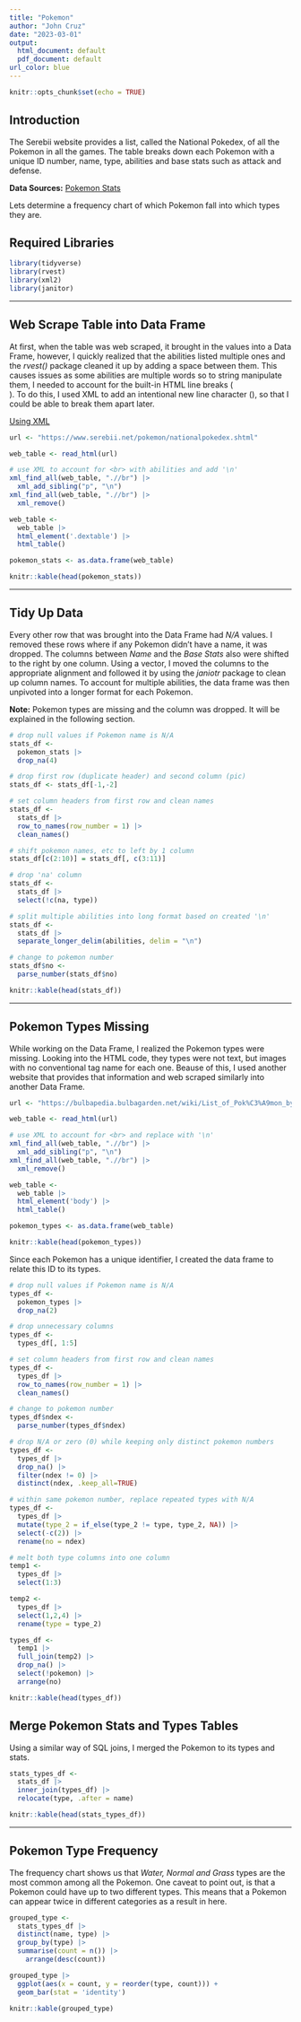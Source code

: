 ```yaml
---
title: "Pokemon"
author: "John Cruz"
date: "2023-03-01"
output: 
  html_document: default
  pdf_document: default
url_color: blue
---
```


```r
knitr::opts_chunk$set(echo = TRUE)
```

## Introduction

The Serebii website provides a list, called the National Pokedex, of all the Pokemon in all the games. The table breaks down each Pokemon with a unique ID number, name, type, abilities and base stats such as attack and defense.  

**Data Sources:** [Pokemon Stats](https://www.serebii.net/pokemon/nationalpokedex.shtml)

Lets determine a frequency chart of which Pokemon fall into which types they are. 

## Required Libraries

```r
library(tidyverse)
library(rvest)
library(xml2)
library(janitor)
```

---

## Web Scrape Table into Data Frame

At first, when the table was web scraped, it brought in the values into a Data Frame, however, I quickly realized that the abilities listed multiple ones and the *rvest()* package cleaned it up by adding a space between them. This causes issues as some abilities are multiple words so to string manipulate them, I needed to account for the built-in HTML line breaks (<br>). To do this, I used XML to add an intentional new line character (\n), so that I could be able to break them apart later. 

[Using XML](https://stackoverflow.com/questions/30921626/can-rvest-keep-inline-html-tags-such-as-br-using-html-table)

```r
url <- "https://www.serebii.net/pokemon/nationalpokedex.shtml"

web_table <- read_html(url) 

# use XML to account for <br> with abilities and add '\n'
xml_find_all(web_table, ".//br") |> 
  xml_add_sibling("p", "\n")
xml_find_all(web_table, ".//br") |> 
  xml_remove() 

web_table <- 
  web_table |> 
  html_element('.dextable') |> 
  html_table()

pokemon_stats <- as.data.frame(web_table)

knitr::kable(head(pokemon_stats))

```

---

## Tidy Up Data

Every other row that was brought into the Data Frame had *N/A* values. I removed these rows where if any Pokemon didn't have a name, it was dropped. The columns between *Name* and the *Base Stats* also were shifted to the right by one column. Using a vector, I moved the columns to the appropriate alignment and followed it by using the *janiotr* package to clean up column names. To account for multiple abilities, the data frame was then unpivoted into a longer format for each Pokemon. 

**Note:** Pokemon types are missing and the column was dropped. It will be explained in the following section.

```r

# drop null values if Pokemon name is N/A
stats_df <- 
  pokemon_stats |> 
  drop_na(4)

# drop first row (duplicate header) and second column (pic)
stats_df <- stats_df[-1,-2]

# set column headers from first row and clean names
stats_df <- 
  stats_df |> 
  row_to_names(row_number = 1) |> 
  clean_names()

# shift pokemon names, etc to left by 1 column
stats_df[c(2:10)] = stats_df[, c(3:11)]

# drop 'na' column
stats_df <- 
  stats_df |> 
  select(!c(na, type))

# split multiple abilities into long format based on created '\n'
stats_df <- 
  stats_df |> 
  separate_longer_delim(abilities, delim = "\n")

# change to pokemon number
stats_df$no <-
  parse_number(stats_df$no)

knitr::kable(head(stats_df))

```

---

## Pokemon Types Missing

While working on the Data Frame, I realized the Pokemon types were missing. Looking into the HTML code, they types were not text, but images with no conventional tag name for each one. Beause of this, I used another website that provides that information and web scraped similarly into another Data Frame.

```r
url <- "https://bulbapedia.bulbagarden.net/wiki/List_of_Pok%C3%A9mon_by_National_Pok%C3%A9dex_number"

web_table <- read_html(url) 

# use XML to account for <br> and replace with '\n'
xml_find_all(web_table, ".//br") |> 
  xml_add_sibling("p", "\n")
xml_find_all(web_table, ".//br") |> 
  xml_remove() 

web_table <- 
  web_table |> 
  html_element('body') |> 
  html_table()

pokemon_types <- as.data.frame(web_table)

knitr::kable(head(pokemon_types))
```

Since each Pokemon has a unique identifier, I created the data frame to relate this ID to its types. 

```r

# drop null values if Pokemon name is N/A
types_df <- 
  pokemon_types |> 
  drop_na(2)

# drop unnecessary columns
types_df <- 
  types_df[, 1:5]

# set column headers from first row and clean names
types_df <- 
  types_df |> 
  row_to_names(row_number = 1) |> 
  clean_names()

# change to pokemon number
types_df$ndex <-
  parse_number(types_df$ndex)

# drop N/A or zero (0) while keeping only distinct pokemon numbers
types_df <- 
  types_df |> 
  drop_na() |> 
  filter(ndex != 0) |> 
  distinct(ndex, .keep_all=TRUE)

# within same pokemon number, replace repeated types with N/A
types_df <- 
  types_df |> 
  mutate(type_2 = if_else(type_2 != type, type_2, NA)) |> 
  select(-c(2)) |> 
  rename(no = ndex)

# melt both type columns into one column
temp1 <- 
  types_df |> 
  select(1:3)

temp2 <- 
  types_df |> 
  select(1,2,4) |> 
  rename(type = type_2)

types_df <- 
  temp1 |> 
  full_join(temp2) |>
  drop_na() |> 
  select(!pokemon) |> 
  arrange(no)

knitr::kable(head(types_df))

```

## Merge Pokemon Stats and Types Tables

Using a similar way of SQL joins, I merged the Pokemon to its types and stats. 

```r
stats_types_df <-  
  stats_df |> 
  inner_join(types_df) |> 
  relocate(type, .after = name)

knitr::kable(head(stats_types_df))
```

---

## Pokemon Type Frequency

The frequency chart shows us that *Water, Normal and Grass* types are the most common among all the Pokemon. One caveat to point out, is that a Pokemon could have up to two different types. This means that a Pokemon can appear twice in different categories as a result in here. 

```r
grouped_type <-  
  stats_types_df |> 
  distinct(name, type) |> 
  group_by(type) |> 
  summarise(count = n()) |> 
    arrange(desc(count))

grouped_type |> 
  ggplot(aes(x = count, y = reorder(type, count))) +
  geom_bar(stat = 'identity')

knitr::kable(grouped_type)
```
